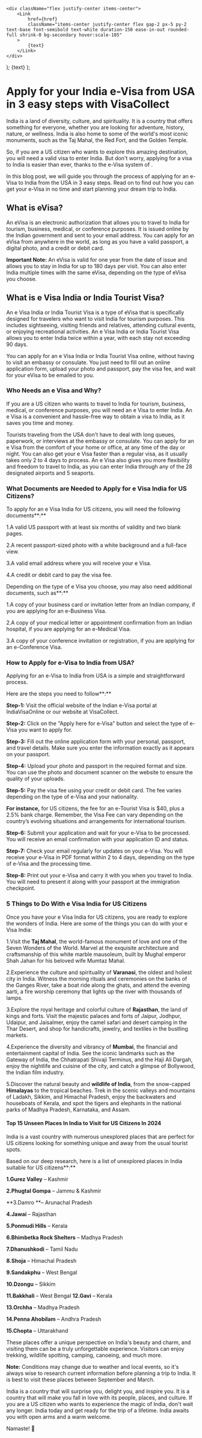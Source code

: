     <div className="flex justify-center items-center">
        <Link
            href={href}
            className="items-center justify-center flex gap-2 px-5 py-2 text-base font-semibold text-white duration-150 ease-in-out rounded-full shrink-0 bg-secondary hover:scale-105"
        >
            {text}
        </Link>
    </div>
);
    <Link
        className="inline-flex items-center justify-center gap-1 text-lg font-semibold text-primary"
        href={href}
    >
        {text}
    </Link>
);

# Apply for your India e-Visa from USA in 3 easy steps with VisaCollect

India is a land of diversity, culture, and spirituality. It is a country that offers something for everyone, whether you are looking for adventure, history, nature, or wellness. India is also home to some of the world's most iconic monuments, such as the Taj Mahal, the Red Fort, and the Golden Temple.

So, if you are a US citizen who wants to explore this amazing destination, you will need a valid visa to enter India. But don't worry, applying for a visa to India is easier than ever, thanks to the e-Visa system of <LinkText text="Visa Collect" href="/"/>.

In this blog post, we will guide you through the process of applying for an e-Visa to India from the USA in 3 easy steps. Read on to find out how you can get your e-Visa in no time and start planning your dream trip to India.

## What is eVisa?

An eVisa is an electronic authorization that allows you to travel to India for tourism, business, medical, or conference purposes. It is issued online by the Indian government and sent to your email address. You can apply for an eVisa from anywhere in the world, as long as you have a valid passport, a digital photo, and a credit or debit card.

**Important Note:** An eVisa is valid for one year from the date of issue and allows you to stay in India for up to 180 days per visit. You can also enter India multiple times with the same eVisa, depending on the type of eVisa you choose.

## What is e Visa India or India Tourist Visa?

An e Visa India or India Tourist Visa is a type of eVisa that is specifically designed for travelers who want to visit India for tourism purposes. This includes sightseeing, visiting friends and relatives, attending cultural events, or enjoying recreational activities. An e Visa India or India Tourist Visa allows you to enter India twice within a year, with each stay not exceeding 90 days.

You can apply for an e Visa India or India Tourist Visa online, without having to visit an embassy or consulate. You just need to fill out an online application form, upload your photo and passport, pay the visa fee, and wait for your eVisa to be emailed to you.

### Who Needs an e Visa and Why?

If you are a US citizen who wants to travel to India for tourism, business, medical, or conference purposes, you will need an e Visa to enter India. An e Visa is a convenient and hassle-free way to obtain a visa to India, as it saves you time and money.

Tourists traveling from the USA don't have to deal with long queues, paperwork, or interviews at the embassy or consulate. You can apply for an e Visa from the comfort of your home or office, at any time of the day or night. You can also get your e Visa faster than a regular visa, as it usually takes only 2 to 4 days to process. An e Visa also gives you more flexibility and freedom to travel to India, as you can enter India through any of the 28 designated airports and 5 seaports.

### What Documents are Needed to Apply for e Visa India for US Citizens?

To apply for an e Visa India for US citizens, you will need the following documents**:**

1.A valid US passport with at least six months of validity and two blank pages.

2.A recent passport-sized photo with a white background and a full-face view.

3.A valid email address where you will receive your e Visa.

4.A credit or debit card to pay the visa fee.

Depending on the type of e Visa you choose, you may also need additional documents, such as**:**

1.A copy of your business card or invitation letter from an Indian company, if you are applying for an e-Business Visa.

2.A copy of your medical letter or appointment confirmation from an Indian hospital, if you are applying for an e-Medical Visa.

3.A copy of your conference invitation or registration, if you are applying for an e-Conference Visa.

### How to Apply for e-Visa to India from USA?

Applying for an e-Visa to India from USA is a simple and straightforward process.

Here are the steps you need to follow**:**

**Step-1:** Visit the official website of the Indian e-Visa portal at IndiaVisaOnline or our website at VisaCollect.

**Step-2:** Click on the "Apply here for e-Visa" button and select the type of e-Visa you want to apply for.

**Step-3:** Fill out the online application form with your personal, passport, and travel details. Make sure you enter the information exactly as it appears on your passport.

**Step-4:** Upload your photo and passport in the required format and size. You can use the photo and document scanner on the website to ensure the quality of your uploads.

**Step-5:** Pay the visa fee using your credit or debit card. The fee varies depending on the type of e-Visa and your nationality.

**For instance,** for US citizens, the fee for an e-Tourist Visa is $40, plus a 2.5% bank charge. Remember, the Visa Fee can vary depending on the country’s evolving situations and arrangements for international tourism.

**Step-6:** Submit your application and wait for your e-Visa to be processed. You will receive an email confirmation with your application ID and status.

**Step-7:** Check your email regularly for updates on your e-Visa. You will receive your e-Visa in PDF format within 2 to 4 days, depending on the type of e-Visa and the processing time.

**Step-8:** Print out your e-Visa and carry it with you when you travel to India. You will need to present it along with your passport at the immigration checkpoint.

### 5 Things to Do With e Visa India for US Citizens

Once you have your e Visa India for US citizens, you are ready to explore the wonders of India. Here are some of the things you can do with your e Visa India:

1.Visit the **Taj Mahal**, the world-famous monument of love and one of the Seven Wonders of the World. Marvel at the exquisite architecture and craftsmanship of this white marble mausoleum, built by Mughal emperor Shah Jahan for his beloved wife Mumtaz Mahal.

2.Experience the culture and spirituality of **Varanasi**, the oldest and holiest city in India. Witness the morning rituals and ceremonies on the banks of the Ganges River, take a boat ride along the ghats, and attend the evening aarti, a fire worship ceremony that lights up the river with thousands of lamps.

3.Explore the royal heritage and colorful culture of **Rajasthan**, the land of kings and forts. Visit the majestic palaces and forts of Jaipur, Jodhpur, Udaipur, and Jaisalmer, enjoy the camel safari and desert camping in the Thar Desert, and shop for handicrafts, jewelry, and textiles in the bustling markets.

4.Experience the diversity and vibrancy of **Mumbai**, the financial and entertainment capital of India. See the iconic landmarks such as the Gateway of India, the Chhatrapati Shivaji Terminus, and the Haji Ali Dargah, enjoy the nightlife and cuisine of the city, and catch a glimpse of Bollywood, the Indian film industry.

5.Discover the natural beauty and **wildlife of India**, from the snow-capped **Himalayas** to the tropical beaches. Trek in the scenic valleys and mountains of Ladakh, Sikkim, and Himachal Pradesh, enjoy the backwaters and houseboats of Kerala, and spot the tigers and elephants in the national parks of Madhya Pradesh, Karnataka, and Assam.

#### Top 15 Unseen Places In India to Visit for US Citizens In 2024

India is a vast country with numerous unexplored places that are perfect for US citizens looking for something unique and away from the usual tourist spots.

Based on our deep research, here is a list of unexplored places in India suitable for US citizens**:**

**1.Gurez Valley** – Kashmir

**2.Phugtal Gompa** – Jammu & Kashmir

**3.Damro **– Arunachal Pradesh

**4.Jawai** – Rajasthan

**5.Ponmudi Hills** – Kerala

**6.Bhimbetka Rock Shelters** – Madhya Pradesh

**7.Dhanushkodi** – Tamil Nadu

**8.Shoja** – Himachal Pradesh

**9.Sandakphu** – West Bengal

**10.Dzongu** – Sikkim

**11.Bakkhali** – West Bengal
**12.Gavi** – Kerala

**13.Orchha** – Madhya Pradesh

**14.Penna Ahobilam** – Andhra Pradesh

**15.Chopta** – Uttarakhand

These places offer a unique perspective on India's beauty and charm, and visiting them can be a truly unforgettable experience. Visitors can enjoy trekking, wildlife spotting, camping, canoeing, and much more.

**Note:** Conditions may change due to weather and local events, so it's always wise to research current information before planning a trip to India. It is best to visit these places between September and March.

India is a country that will surprise you, delight you, and inspire you. It is a country that will make you fall in love with its people, places, and culture. If you are a US citizen who wants to experience the magic of India, don't wait any longer.<LinkText text=" Apply for your e Visa" href="/" /> India today and get ready for the trip of a lifetime. India awaits you with open arms and a warm welcome.

Namaste! 🙏
